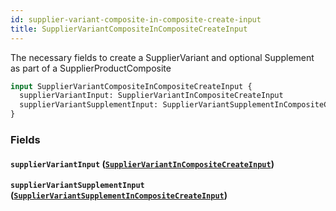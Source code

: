 ```yaml
---
id: supplier-variant-composite-in-composite-create-input
title: SupplierVariantCompositeInCompositeCreateInput
---
```



The necessary fields to create a SupplierVariant and optional Supplement as part of a SupplierProductComposite


```graphql
input SupplierVariantCompositeInCompositeCreateInput {
  supplierVariantInput: SupplierVariantInCompositeCreateInput
  supplierVariantSupplementInput: SupplierVariantSupplementInCompositeCreateInput
}
```


### Fields

#### `supplierVariantInput` ([`SupplierVariantInCompositeCreateInput`](/developers/supplier-apis/supply-api/graphql/reference/inputs/supplier-variant-in-composite-create-input))




#### `supplierVariantSupplementInput` ([`SupplierVariantSupplementInCompositeCreateInput`](/developers/supplier-apis/supply-api/graphql/reference/inputs/supplier-variant-supplement-in-composite-create-input))






